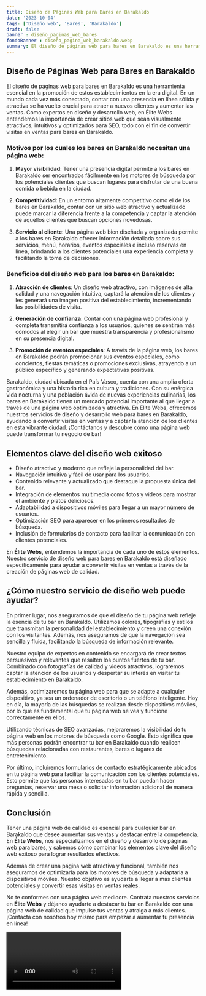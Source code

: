 ```yaml
---
title: Diseño de Páginas Web para Bares en Barakaldo
date: '2023-10-04'
tags: ['Diseño web', 'Bares', 'Barakaldo']
draft: false
banner : diseño_paginas_web_bares
fondoBanner : diseño_pagina_web_barakaldo.webp
summary: El diseño de páginas web para bares en Barakaldo es una herramienta esencial en la promoción de estos establecimientos en la era digital. En un mundo cada vez más conectado, contar con una presencia en línea sólida y atractiva se ha vuelto crucial para atraer a nuevos clientes y aumentar las ventas. Como expertos en diseño y desarrollo web, en Élite Webs entendemos la importancia de crear sitios web que sean visualmente atractivos, intuitivos y optimizados para SEO, todo con el fin de convertir visitas en ventas para bares en Barakaldo.
---
```


## Diseño de Páginas Web para Bares en Barakaldo

El diseño de páginas web para bares en Barakaldo es una herramienta esencial en la promoción de estos establecimientos en la era digital. En un mundo cada vez más conectado, contar con una presencia en línea sólida y atractiva se ha vuelto crucial para atraer a nuevos clientes y aumentar las ventas. Como expertos en diseño y desarrollo web, en Élite Webs entendemos la importancia de crear sitios web que sean visualmente atractivos, intuitivos y optimizados para SEO, todo con el fin de convertir visitas en ventas para bares en Barakaldo.

### Motivos por los cuales los bares en Barakaldo necesitan una página web:

1. **Mayor visibilidad**: Tener una presencia digital permite a los bares en Barakaldo ser encontrados fácilmente en los motores de búsqueda por los potenciales clientes que buscan lugares para disfrutar de una buena comida o bebida en la ciudad.

2. **Competitividad**: En un entorno altamente competitivo como el de los bares en Barakaldo, contar con un sitio web atractivo y actualizado puede marcar la diferencia frente a la competencia y captar la atención de aquellos clientes que buscan opciones novedosas.

3. **Servicio al cliente**: Una página web bien diseñada y organizada permite a los bares en Barakaldo ofrecer información detallada sobre sus servicios, menú, horarios, eventos especiales e incluso reservas en línea, brindando a los clientes potenciales una experiencia completa y facilitando la toma de decisiones.

### Beneficios del diseño web para los bares en Barakaldo:

1. **Atracción de clientes**: Un diseño web atractivo, con imágenes de alta calidad y una navegación intuitiva, captará la atención de los clientes y les generará una imagen positiva del establecimiento, incrementando las posibilidades de visita.

2. **Generación de confianza**: Contar con una página web profesional y completa transmitirá confianza a los usuarios, quienes se sentirán más cómodos al elegir un bar que muestra transparencia y profesionalismo en su presencia digital.

3. **Promoción de eventos especiales**: A través de la página web, los bares en Barakaldo podrán promocionar sus eventos especiales, como conciertos, fiestas temáticas o promociones exclusivas, atrayendo a un público específico y generando expectativas positivas.

Barakaldo, ciudad ubicada en el País Vasco, cuenta con una amplia oferta gastronómica y una historia rica en cultura y tradiciones. Con su enérgica vida nocturna y una población ávida de nuevas experiencias culinarias, los bares en Barakaldo tienen un mercado potencial importante al que llegar a través de una página web optimizada y atractiva. En Élite Webs, ofrecemos nuestros servicios de diseño y desarrollo web para bares en Barakaldo, ayudando a convertir visitas en ventas y a captar la atención de los clientes en esta vibrante ciudad. ¡Contáctanos y descubre cómo una página web puede transformar tu negocio de bar!

<GifSeo />

<Cta />

## Elementos clave del diseño web exitoso

- Diseño atractivo y moderno que refleje la personalidad del bar.
- Navegación intuitiva y fácil de usar para los usuarios.
- Contenido relevante y actualizado que destaque la propuesta única del bar.
- Integración de elementos multimedia como fotos y videos para mostrar el ambiente y platos deliciosos.
- Adaptabilidad a dispositivos móviles para llegar a un mayor número de usuarios.
- Optimización SEO para aparecer en los primeros resultados de búsqueda.
- Inclusión de formularios de contacto para facilitar la comunicación con clientes potenciales.

En **Élite Webs**, entendemos la importancia de cada uno de estos elementos. Nuestro servicio de diseño web para bares en Barakaldo está diseñado específicamente para ayudar a convertir visitas en ventas a través de la creación de páginas web de calidad.

## ¿Cómo nuestro servicio de diseño web puede ayudar?

En primer lugar, nos aseguramos de que el diseño de tu página web refleje la esencia de tu bar en Barakaldo. Utilizamos colores, tipografías y estilos que transmitan la personalidad del establecimiento y creen una conexión con los visitantes. Además, nos aseguramos de que la navegación sea sencilla y fluida, facilitando la búsqueda de información relevante.

Nuestro equipo de expertos en contenido se encargará de crear textos persuasivos y relevantes que resalten los puntos fuertes de tu bar. Combinado con fotografías de calidad y videos atractivos, lograremos captar la atención de los usuarios y despertar su interés en visitar tu establecimiento en Barakaldo.

Además, optimizaremos tu página web para que se adapte a cualquier dispositivo, ya sea un ordenador de escritorio o un teléfono inteligente. Hoy en día, la mayoría de las búsquedas se realizan desde dispositivos móviles, por lo que es fundamental que tu página web se vea y funcione correctamente en ellos.

Utilizando técnicas de SEO avanzadas, mejoraremos la visibilidad de tu página web en los motores de búsqueda como Google. Esto significa que más personas podrán encontrar tu bar en Barakaldo cuando realicen búsquedas relacionadas con restaurantes, bares o lugares de entretenimiento.

Por último, incluiremos formularios de contacto estratégicamente ubicados en tu página web para facilitar la comunicación con los clientes potenciales. Esto permite que las personas interesadas en tu bar puedan hacer preguntas, reservar una mesa o solicitar información adicional de manera rápida y sencilla.

## Conclusión

Tener una página web de calidad es esencial para cualquier bar en Barakaldo que desee aumentar sus ventas y destacar entre la competencia. En **Élite Webs**, nos especializamos en el diseño y desarrollo de páginas web para bares, y sabemos cómo combinar los elementos clave del diseño web exitoso para lograr resultados efectivos.

Además de crear una página web atractiva y funcional, también nos aseguramos de optimizarla para los motores de búsqueda y adaptarla a dispositivos móviles. Nuestro objetivo es ayudarte a llegar a más clientes potenciales y convertir esas visitas en ventas reales.

No te conformes con una página web mediocre. Contrata nuestros servicios en **Élite Webs** y déjanos ayudarte a destacar tu bar en Barakaldo con una página web de calidad que impulse tus ventas y atraiga a más clientes. ¡Contacta con nosotros hoy mismo para empezar a aumentar tu presencia en línea!

<Video />

<CtaBot job='Bares' city='Barakaldo'/>

<Gmaps query='Barakaldo+españa+maps' />